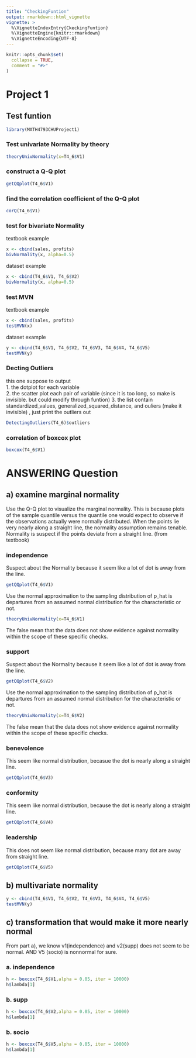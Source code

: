 ```yaml
---
title: "CheckingFuntion"
output: rmarkdown::html_vignette
vignette: >
  %\VignetteIndexEntry{CkeckingFuntion}
  %\VignetteEngine{knitr::rmarkdown}
  %\VignetteEncoding{UTF-8}
---
```


```r
knitr::opts_chunk$set(
  collapse = TRUE,
  comment = "#>"
)
```

# Project 1
## Test funtion
```r
library(MATH4793CHUProject1)
```
### Test univariate Normality by theory
```r
theoryUnivNormality(x=T4_6$V1)
```

### construct a Q-Q plot
```r
getQQplot(T4_6$V1)
```

### find the correlation coefficient of the Q-Q plot
```r
corQ(T4_6$V1)
```

### test for bivariate Normality
textbook example
```r
x <- cbind(sales, profits)
bivNormality(x, alpha=0.5)
```

dataset example
```r
x <- cbind(T4_6$V1, T4_6$V2)
bivNormality(x, alpha=0.5)
```

### test MVN
textbook example
```r
x <- cbind(sales, profits)
testMVN(x)
```

dataset example
```r
y <- cbind(T4_6$V1, T4_6$V2, T4_6$V3, T4_6$V4, T4_6$V5)
testMVN(y)
```

### Decting Outliers
this one suppose to output  
1. the dotplot for each variable  
2. the scatter plot each pair of variable  (since it is too long, so make is invisible. but could modify through funtion)
3. the list contain standardized_values, generalized_squared_distance, and ouliers (make it invisible)  , just print the outliers out
```r
DetectingOutliers(T4_6)$outliers
```

### correlation of boxcox plot
```r
boxcox(T4_6$V1)
```


# ANSWERING Question
## a) examine marginal normality
Use the Q-Q plot to visualize the marginal normality.  This is because plots of the sample quantile versus the quantile one would expect to observe if the observations actually were normally distributed. When the points lie very nearly along a straight line, the normality assumption remains tenable. Normality is suspect if the points deviate from a straight line. (from textbook)

### independence
Suspect about the Normality because it seem like a lot of dot is away from the line. 
```r
getQQplot(T4_6$V1)
```

Use the normal approximation to the sampling distribution of p_hat is departures from an assumed normal distribution for the  characteristic or not.
```r
theoryUnivNormality(x=T4_6$V1)
```
The false mean that the data does not show evidence against normality within the scope of these specific checks. 

### support
Suspect about the Normality because it seem like a lot of dot is away from the line.
```r
getQQplot(T4_6$V2)
```

Use the normal approximation to the sampling distribution of p_hat is departures from an assumed normal distribution for the  characteristic or not.
```r
theoryUnivNormality(x=T4_6$V2)
```
The false mean that the data does not show evidence against normality within the scope of these specific checks. 


### benevolence
This seem like normal distribution, becasue the dot is nearly along a straight line.
```r
getQQplot(T4_6$V3)
```

### conformity
This seem like normal distribution, because the dot is nearly along a straight line.
```r
getQQplot(T4_6$V4)
```



### leadership
This does not seem like normal distribution, because many dot are away from straight line.
```r
getQQplot(T4_6$V5)
```


## b) multivariate normality
```r
y <- cbind(T4_6$V1, T4_6$V2, T4_6$V3, T4_6$V4, T4_6$V5)
testMVN(y)
```

## c) transformation that would make it more nearly normal
From part a), we know v1(independence) and v2(supp) does not seem to be normal. AND V5 (socio) is nonnormal for sure.

### a. independence
```r
h <- boxcox(T4_6$V1,alpha = 0.05, iter = 10000)
h$lambda[1]
```

### b. supp
```r
h <- boxcox(T4_6$V2,alpha = 0.05, iter = 10000)
h$lambda[1]
```

### b. socio
```r
h <- boxcox(T4_6$V5,alpha = 0.05, iter = 10000)
h$lambda[1]
```
